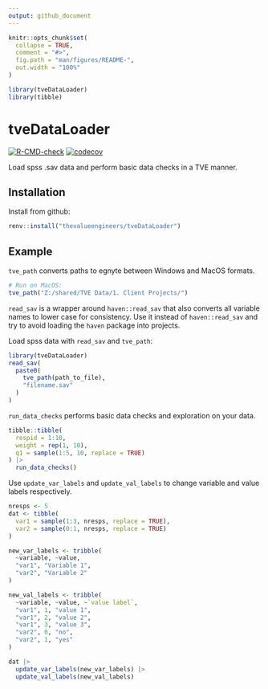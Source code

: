 ```yaml
---
output: github_document
---
```


<!-- README.md is generated from README.Rmd. Please edit that file -->

```r
knitr::opts_chunk$set(
  collapse = TRUE,
  comment = "#>",
  fig.path = "man/figures/README-",
  out.width = "100%"
)

library(tveDataLoader)
library(tibble)
```

# tveDataLoader

<!-- badges: start -->
[![R-CMD-check](https://github.com/thevalueengineers/tveDataLoader/actions/workflows/R-CMD-check.yaml/badge.svg)](https://github.com/thevalueengineers/tveDataLoader/actions/workflows/R-CMD-check.yaml)
[![codecov](https://codecov.io/gh/thevalueengineers/tveDataLoader/graph/badge.svg?token=31TXY5ABMX)](https://codecov.io/gh/thevalueengineers/tveDataLoader)
<!-- badges: end -->

Load spss .sav data and perform basic data checks in a TVE manner.

## Installation

Install from github:

``` r
renv::install("thevalueengineers/tveDataLoader")
```

## Example

`tve_path` converts paths to egnyte between Windows and MacOS formats.

``` r
# Run on MacOS:
tve_path("Z:/shared/TVE Data/1. Client Projects/")
```

`read_sav` is a wrapper around `haven::read_sav` that also converts all variable
names to lower case for consistency. Use it instead of `haven::read_sav` and try
to avoid loading the `haven` package into projects.

Load spss data with `read_sav` and `tve_path`:

```r
library(tveDataLoader)
read_sav(
  paste0(
    tve_path(path_to_file),
    "filename.sav"
  )
)
```

`run_data_checks` performs basic data checks and exploration on your data.

``` r
tibble::tibble(
  respid = 1:10,
  weight = rep(1, 10),
  q1 = sample(1:5, 10, replace = TRUE)
) |> 
  run_data_checks()

```

Use `update_var_labels` and `update_val_labels` to change variable and value labels respectively.

```r
nresps <- 5
dat <- tibble(
  var1 = sample(1:3, nresps, replace = TRUE),
  var2 = sample(0:1, nresps, replace = TRUE)
)

new_var_labels <- tribble(
  ~variable, ~value,
  "var1", "Variable 1",
  "var2", "Variable 2"
)

new_val_labels <- tribble(
  ~variable, ~value, ~`value label`,
  "var1", 1, "value 1",
  "var1", 2, "value 2",
  "var1", 3, "value 3",
  "var2", 0, "no",
  "var2", 1, "yes"
)

dat |> 
  update_var_labels(new_var_labels) |> 
  update_val_labels(new_val_labels)
```
